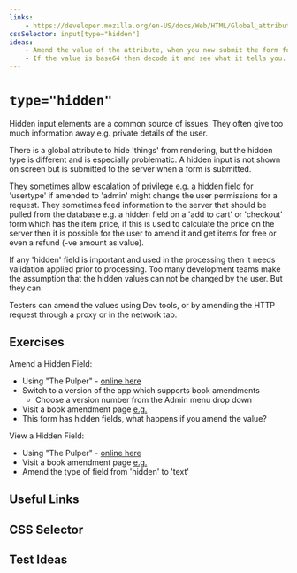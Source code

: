 ```yaml
---
links:
    - https://developer.mozilla.org/en-US/docs/Web/HTML/Global_attributes/hidden
cssSelector: input[type="hidden"]
ideas:
    - Amend the value of the attribute, when you now submit the form for processing did it make a difference?
    - If the value is base64 then decode it and see what it tells you.
---
```




# `type="hidden"`

Hidden input elements are a common source of issues. They often give too much information away e.g. private details of the user.

There is a global attribute to hide 'things' from rendering, but the hidden type is different and is especially problematic. A hidden input is not shown on screen but is submitted to the server when a form is submitted.

They sometimes allow escalation of privilege e.g. a hidden field for 'usertype' if amended to 'admin' might change the user permissions for a request. They sometimes feed information to the server that should be pulled from the database e.g. a hidden field on a 'add to cart' or 'checkout' form which has the item price, if this is used to calculate the price on the server then it is possible for the user to amend it and get items for free or even a refund (-ve amount as value).

If any 'hidden' field is important and used in the processing then it needs validation applied prior to processing. Too many development teams make the assumption that the hidden values can not be changed by the user. But they can.

Testers can amend the values using Dev tools, or by amending the HTTP request through a proxy or in the network tab.


## Exercises

Amend a Hidden Field:

- Using "The Pulper" - [online here](https://thepulper.herokuapp.com)
- Switch to a version of the app which supports book amendments
    - Choose a version number from the Admin menu drop down
- Visit a book amendment page [e.g.](https://thepulper.herokuapp.com/apps/pulp/gui/amend/book?book=1)
- This form has hidden fields, what happens if you amend the value?

View a Hidden Field:

- Using "The Pulper" - [online here](https://thepulper.herokuapp.com)
- Visit a book amendment page [e.g.](https://thepulper.herokuapp.com/apps/pulp/gui/amend/book?book=1)
- Amend the type of field from 'hidden' to 'text'

## Useful Links

<UsefulLinks data={frontMatter}></UsefulLinks>

## CSS Selector

<CSSSelectors data={frontMatter}></CSSSelectors>

## Test Ideas

<TestIdeas data={frontMatter}></TestIdeas>
